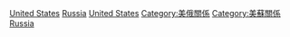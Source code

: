 [[Category:俄羅斯邊界|United States]]
[[Category:美國邊界|Russia]]
[[Category:蘇聯邊界|United States]]
[[Category:美俄關係|Category:美俄關係]]
[[Category:美蘇關係|Category:美蘇關係]]
[[Category:海上邊界|Russia]]